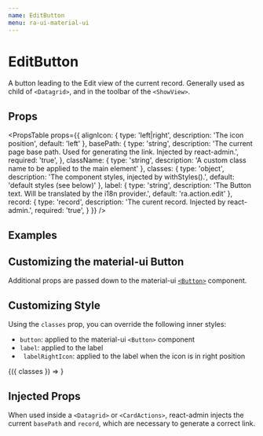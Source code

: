 ```yaml
---
name: EditButton
menu: ra-ui-material-ui
---
```



# EditButton

A button leading to the Edit view of the current record. Generally used as child of `<Datagrid>`, and in the toolbar of the `<ShowView>`.

<Playground>
    <EditButton />
</Playground>

## Props

<PropsTable props={{
    alignIcon: { 
        type: 'left|right',
        description: 'The icon position',
        default: 'left'
    },
    basePath: {
        type: 'string',
        description: 'The current page base path. Used for generating the link. Injected by react-admin.',
        required: 'true',
    },
    className: {
        type: 'string',
        description: 'A custom class name to be applied to the main element'
    },
    classes: {
        type: 'object',
        description: 'The component styles, injected by withStyles().',
        default: 'default styles (see below)'
    },
    label: {
        type: 'string',
        description: 'The Button text. Will be translated by the i18n provider.',
        default: 'ra.action.edit'
    },
    record: { 
        type: 'record',
        description: 'The curent record. Injected by react-admin.',
        required: 'true',
    }
}} />

## Examples

<Playground>
    <div style={{ display:'flex', justifyContent: 'space-around' }}>
        <EditButton label="Post details" />
        <EditButton alignIcon="right" />
        <EditButton className="Foo" />
    </div>
</Playground>

## Customizing the material-ui Button

Additional props are passed down to the material-ui [`<Button>`](https://material-ui.com/demos/buttons/) component.

<Playground>    
    <div style={{ display:'flex', justifyContent: 'space-around' }}>
        <EditButton variant="outlined" />
        <EditButton size="large" />
        <EditButton variant="contained" color="secondary" />
    </div>
</Playground>

## Customizing Style

Using the `classes` prop, you can override the following inner styles:

- `button`: applied to the material-ui `<Button>` component
- `label`: applied to the label
- ` labelRightIcon`: applied to the label when the icon is in right position


<Playground>
    <WithStyles styles={{ label: { color: 'red' }}}>
        {({ classes }) => <EditButton classes={{ label: classes.label }} />}
    </WithStyles>
</Playground>


## Injected Props

When used inside a `<Datagrid>` or `<CardActions>`, react-admin injects the current `basePath` and `record`, which are necessary to generate a correct link.

<Playground>
    <EditButton basePath="posts" record={{ id: 123, title: "hello, world" }} />
</Playground>
